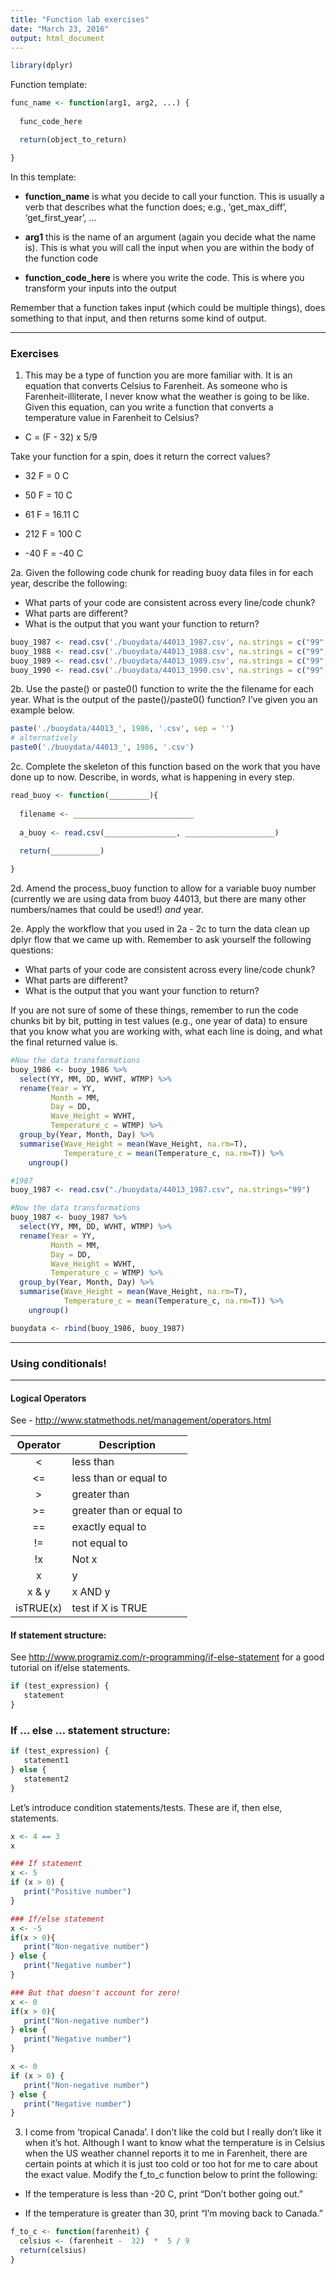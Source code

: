 ```yaml
---
title: "Function lab exercises"
date: "March 23, 2016"
output: html_document
---
```


```r
library(dplyr)
```


Function template:  

```r
func_name <- function(arg1, arg2, ...) {
  
  func_code_here

  return(object_to_return)

}
```

In this template:

* **function_name** is what you decide to call your function. This is usually a verb that describes what the function does; e.g., 'get_max_diff', 'get_first_year', ...

* **arg1** this is the name of an argument (again you decide what the name is). This is what you will call the input when you are within the body of the function code

* **function_code_here** is where you write the code. This is where you transform your inputs into the output

Remember that a function takes input (which could be multiple things), does something to that input, and then returns some kind of output. 

--------------------------------------------------------------------------------

### Exercises

1. This may be a type of function you are more familiar with. It is an equation that converts Celsius to Farenheit. As someone who is Farenheit-illiterate, I never know what the weather is going to be like. Given this equation, can you write a function that converts a temperature value in Farenheit to Celsius?

* C = (F  -  32)  x  5/9 

Take your function for a spin, does it return the correct values?  

* 32 F  = 0 C

* 50 F  = 10 C

* 61 F  = 16.11 C

* 212 F = 100 C

* -40 F = -40 C


2a. Given the following code chunk for reading buoy data files in for each year, describe the following: 

* What parts of your code are consistent across every line/code chunk? 
* What parts are different? 
* What is the output that you want your function to return?


```r
buoy_1987 <- read.csv('./buoydata/44013_1987.csv', na.strings = c("99", "999"))
buoy_1988 <- read.csv('./buoydata/44013_1988.csv', na.strings = c("99", "999"))
buoy_1989 <- read.csv('./buoydata/44013_1989.csv', na.strings = c("99", "999"))
buoy_1990 <- read.csv('./buoydata/44013_1990.csv', na.strings = c("99", "999"))
```

2b. Use the paste() or paste0() function to write the the filename for each year. What is the output of the paste()/paste0() function? I've given you an example below.

```r
paste('./buoydata/44013_', 1986, '.csv', sep = '')
# alternatively
paste0('./buoydata/44013_', 1986, '.csv')
```

2c. Complete the skeleton of this function based on the work that you have done up to now. Describe, in words, what is happening in every step.  

```r
read_buoy <- function(_________){
  
  filename <- ___________________________
  
  a_buoy <- read.csv(________________, ____________________)
  
  return(___________)

}
```

2d. Amend the process_buoy function to allow for a variable buoy number (currently we are using data from buoy 44013, but there are many other numbers/names that could be used!) *and* year. 

2e. Apply the workflow that you used in 2a - 2c to turn the data clean up dplyr flow that we came up with. Remember to ask yourself the following questions: 

* What parts of your code are consistent across every line/code chunk? 
* What parts are different? 
* What is the output that you want your function to return?

If you are not sure of some of these things, remember to run the code chunks bit by bit, putting in test values (e.g., one year of data) to ensure that you know what you are working with, what each line is doing, and what the final returned value is. 

```r
#Now the data transformations
buoy_1986 <- buoy_1986 %>%
  select(YY, MM, DD, WVHT, WTMP) %>%
  rename(Year = YY,
         Month = MM,
         Day = DD,
         Wave_Height = WVHT,
         Temperature_c = WTMP) %>%
  group_by(Year, Month, Day) %>%
  summarise(Wave_Height = mean(Wave_Height, na.rm=T),
            Temperature_c = mean(Temperature_c, na.rm=T)) %>%
    ungroup()

#1987
buoy_1987 <- read.csv("./buoydata/44013_1987.csv", na.strings="99")

#Now the data transformations
buoy_1987 <- buoy_1987 %>%
  select(YY, MM, DD, WVHT, WTMP) %>%
  rename(Year = YY,
         Month = MM,
         Day = DD,
         Wave_Height = WVHT,
         Temperature_c = WTMP) %>%
  group_by(Year, Month, Day) %>%
  summarise(Wave_Height = mean(Wave_Height, na.rm=T),
            Temperature_c = mean(Temperature_c, na.rm=T)) %>%
    ungroup()

buoydata <- rbind(buoy_1986, buoy_1987)
```

--------------------------------------------------------------------------------

### Using conditionals! 

--------------------------------------------------------------------------------

#### Logical Operators
See - [http://www.statmethods.net/management/operators.html](http://www.statmethods.net/management/operators.html)

|   Operator   | Description              |
|:------------:|--------------------------|
|      <       | less than                |
|     <=       | less than or equal to    |
|      >       | greater than             |
|     >=       | greater than or equal to |
|     ==       | exactly equal to         |
|     !=       | not equal to             |
|     !x       | Not x                    |
|    x | y     | x OR y                   |
|    x & y     | x AND y                  |
|   isTRUE(x)  | test if X is TRUE        |


#### If statement structure: 
See [http://www.programiz.com/r-programming/if-else-statement](http://www.programiz.com/r-programming/if-else-statement) for a good tutorial on if/else statements.

```r

if (test_expression) {
   statement
}

```

### If ... else ... statement structure: 
```r

if (test_expression) {
   statement1
} else {
   statement2
}

```

Let's introduce condition statements/tests. These are if, then else, statements. 

```r
x <- 4 == 3
x
```

```r
### If statement
x <- 5
if (x > 0) {
   print("Positive number")
} 

### If/else statement
x <- -5
if(x > 0){
   print("Non-negative number")
} else {
   print("Negative number")
}

### But that doesn't account for zero!
x <- 0
if(x > 0){
   print("Non-negative number")
} else {
   print("Negative number")
}

x <- 0
if (x > 0) {
   print("Non-negative number")
} else {
   print("Negative number")
}

```


3. I come from 'tropical Canada'. I don't like the cold but I really don't like it when it's hot. Although I want to know what the temperature is in Celsius when the US weather channel reports it to me in Farenheit, there are certain points at which it is just too cold or too hot for me to care about the exact value. Modify the f_to_c function below to print the following:

* If the temperature is less than -20 C, print "Don't bother going out."

* If the temperature is greater than 30, print "I'm moving back to Canada."

```r
f_to_c <- function(farenheit) {
  celsius <- (farenheit -  32)  *  5 / 9 
  return(celsius)
}
```